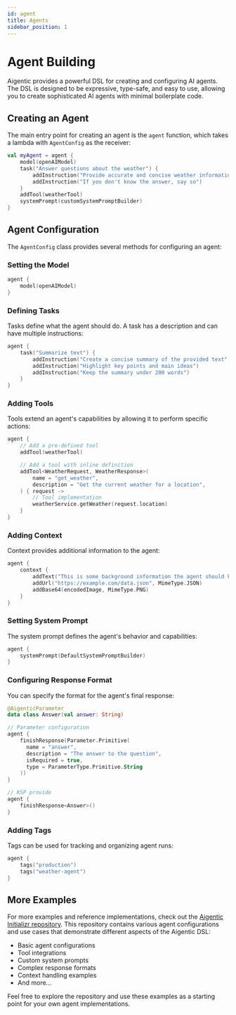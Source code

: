 ```yaml
---
id: agent
title: Agents
sidebar_position: 1
---
```


# Agent Building

Aigentic provides a powerful DSL for creating and configuring AI agents. The DSL is designed to be expressive, type-safe, and easy to use, allowing you to create sophisticated AI agents with minimal boilerplate code.

## Creating an Agent

The main entry point for creating an agent is the `agent` function, which takes a lambda with `AgentConfig` as the receiver:

```kotlin
val myAgent = agent {
    model(openAIModel)
    task("Answer questions about the weather") {
        addInstruction("Provide accurate and concise weather information")
        addInstruction("If you don't know the answer, say so")
    }
    addTool(weatherTool)
    systemPrompt(customSystemPromptBuilder)
}
```

## Agent Configuration

The `AgentConfig` class provides several methods for configuring an agent:

### Setting the Model

```kotlin
agent {
    model(openAIModel)
}
```

### Defining Tasks

Tasks define what the agent should do. A task has a description and can have multiple instructions:

```kotlin
agent {
    task("Summarize text") {
        addInstruction("Create a concise summary of the provided text")
        addInstruction("Highlight key points and main ideas")
        addInstruction("Keep the summary under 200 words")
    }
}
```

### Adding Tools

Tools extend an agent's capabilities by allowing it to perform specific actions:

```kotlin
agent {
    // Add a pre-defined tool
    addTool(weatherTool)

    // Add a tool with inline definition
    addTool<WeatherRequest, WeatherResponse>(
        name = "get_weather",
        description = "Get the current weather for a location",
    ) { request ->
        // Tool implementation
        weatherService.getWeather(request.location)
    }
}
```

### Adding Context

Context provides additional information to the agent:

```kotlin
agent {
    context {
        addText("This is some background information the agent should know.")
        addUrl("https://example.com/data.json", MimeType.JSON)
        addBase64(encodedImage, MimeType.PNG)
    }
}
```

### Setting System Prompt

The system prompt defines the agent's behavior and capabilities:

```kotlin
agent {
    systemPrompt(DefaultSystemPromptBuilder)
}
```

### Configuring Response Format

You can specify the format for the agent's final response:

```kotlin
@AigenticParameter
data class Answer(val answer: String)

// Parameter configuration
agent {
    finishResponse(Parameter.Primitive(
      name = "answer",
      description = "The answer to the question",
      isRequired = true,
      type = ParameterType.Primitive.String
    ))
}

// KSP provide
agent {
    finishResponse<Answer>()
}
```

### Adding Tags

Tags can be used for tracking and organizing agent runs:

```kotlin
agent {
    tags("production")
    tags("weather-agent")
}
```

## More Examples

For more examples and reference implementations, check out the [Aigentic Initializr repository](https://github.com/flock-community/aigentic-initializr). This repository contains various agent configurations and use cases that demonstrate different aspects of the Aigentic DSL:

- Basic agent configurations
- Tool integrations
- Custom system prompts
- Complex response formats
- Context handling examples
- And more...

Feel free to explore the repository and use these examples as a starting point for your own agent implementations.
